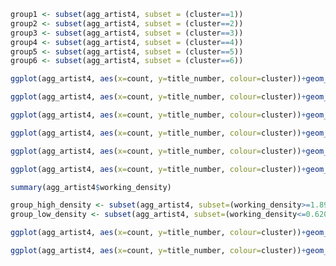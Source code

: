 ```{r}
group1 <- subset(agg_artist4, subset = (cluster==1))
group2 <- subset(agg_artist4, subset = (cluster==2))
group3 <- subset(agg_artist4, subset = (cluster==3))
group4 <- subset(agg_artist4, subset = (cluster==4))
group5 <- subset(agg_artist4, subset = (cluster==5))
group6 <- subset(agg_artist4, subset = (cluster==6))

```
```{r}
ggplot(agg_artist4, aes(x=count, y=title_number, colour=cluster))+geom_point(aes(size=working_density), shape=19, alpha=0.5)+scale_size_area(max_size=15)+geom_text(data = group1, aes(y=as.numeric(title_number)-sqrt(working_density)/10, label=artist), vjust=1, colour="grey40", size=3)+ggtitle("Bubble chart about Artists between 2009 and 2019-3(Group1)")
```
```{r}
ggplot(agg_artist4, aes(x=count, y=title_number, colour=cluster))+geom_point(aes(size=working_density), shape=19, alpha=0.5)+scale_size_area(max_size=15)+geom_text(data = group2, aes(y=as.numeric(title_number)-sqrt(working_density)/10, label=artist), vjust=1, colour="grey40", size=3)+ggtitle("Bubble chart about Artists between 2009 and 2019-3(Group2)")
```
```{r}
ggplot(agg_artist4, aes(x=count, y=title_number, colour=cluster))+geom_point(aes(size=working_density), shape=19, alpha=0.5)+scale_size_area(max_size=15)+geom_text(data = group3, aes(y=as.numeric(title_number)-sqrt(working_density)/10, label=artist), vjust=1, colour="grey40", size=3)+ggtitle("Bubble chart about Artists between 2009 and 2019-3(Group3)")
```
```{r}
ggplot(agg_artist4, aes(x=count, y=title_number, colour=cluster))+geom_point(aes(size=working_density), shape=19, alpha=0.5)+scale_size_area(max_size=15)+geom_text(data = group4, aes(y=as.numeric(title_number)-sqrt(working_density)/10, label=artist), vjust=1, colour="grey40", size=3)+ggtitle("Bubble chart about Artists between 2009 and 2019-3(Group4)")
```
```{r}
ggplot(agg_artist4, aes(x=count, y=title_number, colour=cluster))+geom_point(aes(size=working_density), shape=19, alpha=0.5)+scale_size_area(max_size=15)+geom_text(data = group5, aes(y=as.numeric(title_number)-sqrt(working_density)/10, label=artist), vjust=1, colour="grey40", size=3)+ggtitle("Bubble chart about Artists between 2009 and 2019-3(Group5)")
```
```{r}
ggplot(agg_artist4, aes(x=count, y=title_number, colour=cluster))+geom_point(aes(size=working_density), shape=19, alpha=0.5)+scale_size_area(max_size=15)+geom_text(data = group6, aes(y=as.numeric(title_number)-sqrt(working_density)/10, label=artist), vjust=1, colour="grey40", size=3)+ggtitle("Bubble chart about Artists between 2009 and 2019-3(Group6)")
```
```{r}
summary(agg_artist4$working_density)
```
```{r}
group_high_density <- subset(agg_artist4, subset=(working_density>=1.8914))
group_low_density <- subset(agg_artist4, subset=(working_density<=0.6207))
```
```{r}
ggplot(agg_artist4, aes(x=count, y=title_number, colour=cluster))+geom_point(aes(size=working_density), shape=19, alpha=0.5)+scale_size_area(max_size=15)+geom_text(data = group_high_density, aes(y=as.numeric(title_number)-sqrt(working_density)/10, label=artist), vjust=1, colour="grey40", size=3)+ggtitle("Bubble chart about Artists between 2009 and 2019-3(Highest 25% of the working density)")
```
```{r}
ggplot(agg_artist4, aes(x=count, y=title_number, colour=cluster))+geom_point(aes(size=working_density), shape=19, alpha=0.5)+scale_size_area(max_size=15)+geom_text(data = group_low_density, aes(y=as.numeric(title_number)-sqrt(working_density)/10, label=artist), vjust=1, colour="grey40", size=3)+ggtitle("Bubble chart about Artists between 2009 and 2019-3(Lowest 25% of the working density)")
```

